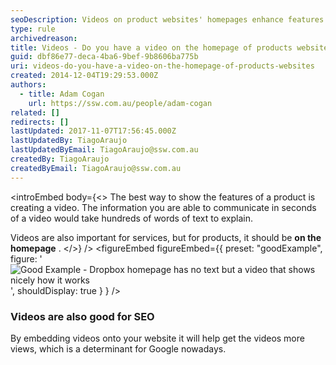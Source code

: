 ```yaml
---
seoDescription: Videos on product websites' homepages enhance features communication and boost SEO.
type: rule
archivedreason:
title: Videos - Do you have a video on the homepage of products websites?
guid: dbf86e77-deca-4ba6-9bef-9b8606ba775b
uri: videos-do-you-have-a-video-on-the-homepage-of-products-websites
created: 2014-12-04T19:29:53.000Z
authors:
  - title: Adam Cogan
    url: https://ssw.com.au/people/adam-cogan
related: []
redirects: []
lastUpdated: 2017-11-07T17:56:45.000Z
lastUpdatedBy: TiagoAraujo
lastUpdatedByEmail: TiagoAraujo@ssw.com.au
createdBy: TiagoAraujo
createdByEmail: TiagoAraujo@ssw.com.au
---
```


<introEmbed
  body={<>
The best way to show the features of a product is creating a video. The information you are able to communicate in seconds of a video would take hundreds of words of text to explain.

Videos are also important for services, but for products, it should be **on the homepage** .
  </>}
/>
<figureEmbed figureEmbed={{
  preset: "goodExample",
  figure: '![Good Example - Dropbox homepage has no text but a video that shows nicely how it works](/uploads/rules/videos-do-you-have-a-video-on-the-homepage-of-products-websites/dropbox-homepage.jpg)',
  shouldDisplay: true
} } />


### Videos are also good for SEO

By embedding videos onto your website it will help get the videos more views, which is a determinant for Google nowadays.
